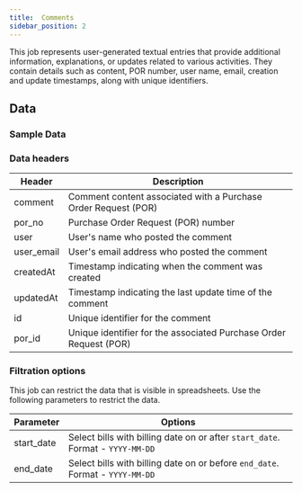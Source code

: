 ```yaml
---
title:  Comments
sidebar_position: 2
---
```



This job represents user-generated textual entries that provide additional information, explanations, or updates related to various activities. They contain details such as content, POR number, user name, email, creation and update timestamps, along with unique identifiers. 

<AddJob
  template="gsheet_simplepor_db_comments"
/>

## Data

### Sample Data

<Gsheet
  src="https://docs.google.com/spreadsheets/d/14xpjjn0KR9oWi4zoM7JEfvAuiwR5ybX_0dVTZxmmwRI/edit#gid=1574285891"
/>


### Data headers

| Header     | Description |
|--------|-------------|
| comment    | Comment content associated with a Purchase Order Request (POR) |
| por_no     | Purchase Order Request (POR) number |
| user       | User's name who posted the comment |
| user_email | User's email address who posted the comment |
| createdAt  | Timestamp indicating when the comment was created |
| updatedAt  | Timestamp indicating the last update time of the comment |
| id         | Unique identifier for the comment |
| por_id     | Unique identifier for the associated Purchase Order Request (POR) |




### Filtration options

This job can restrict the data that is visible in spreadsheets. Use the following parameters to restrict the data.

| Parameter | Options |
|----|----|
| start_date | Select bills with billing date on or after `start_date`. Format - `YYYY-MM-DD` |
| end_date | Select bills with billing date on or before `end_date`. Format - `YYYY-MM-DD` |

<!---
## Others

### Similar jobs

Similar sort of data can be achieved by using get accounting transaction job and filtering it by invoice type. 

### Reports that use this job

Here are some of the report templates that use this job: 
-->